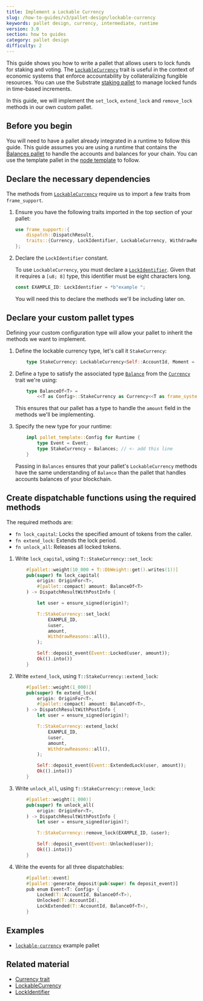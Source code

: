 ```yaml
---
title: Implement a Lockable Currency
slug: /how-to-guides/v3/pallet-design/lockable-currency
keywords: pallet design, currency, intermediate, runtime
version: 3.0 
section: how to guides
category: pallet design
difficulty: 2
---
```


This guide shows you how to write a pallet that allows users to lock funds for staking and voting.
The [`LockableCurrency`](/rustdocs/latest/frame_support/traits/trait.LockableCurrency.html) trait is useful in the context of economic systems that enforce accountability by collateralizing fungible resources. 
You can use the Substrate [staking pallet](/rustdocs/latest/pallet_staking/index.html) to manage locked funds in time-based increments. 

In this guide, we will implement the `set_lock`, `extend_lock` and `remove_lock` methods in our own custom pallet.

## Before you begin

You will need to have a pallet already integrated in a runtime to follow this guide.
This guide assumes you are using a runtime that contains the [Balances pallet](https://github.com/paritytech/substrate/tree/master/frame/balances) to handle the accounts and balances for your chain.
You can use the template pallet in the [node template](https://github.com/substrate-developer-hub/substrate-node-template) to follow.

## Declare the necessary dependencies

The methods from [`LockableCurrency`](/rustdocs/latest/frame_support/traits/trait.LockableCurrency.html) require us to import a few traits from `frame_support`.

1. Ensure you have the following traits imported in the top section of your pallet:

	```rust
	use frame_support::{
		dispatch::DispatchResult,
		traits::{Currency, LockIdentifier, LockableCurrency, WithdrawReasons},
	};
	```

1. Declare the `LockIdentifier` constant.

	To use `LockableCurrency`, you must declare a [`LockIdentifier`][lockidentifier-rustdocs]. 
	Given that it requires a `[u8; 8]` type, this identifier must be eight characters long. 

	```rust
	const EXAMPLE_ID: LockIdentifier = *b"example ";
	```

	You will need this to declare the methods we'll be including later on.

## Declare your custom pallet types 

Defining your custom configuration type will allow your pallet to inherit the methods we want to implement.

1. Define the lockable currency type, let's call it `StakeCurrency`:

	```rust
		type StakeCurrency: LockableCurrency<Self::AccountId, Moment = Self::BlockNumber>;
	```
	
1. Define a type to satisfy the associated type [`Balance`](/rustdocs/latest/frame_support/traits/tokens/currency/trait.Currency.html#associatedtype.Balance) from the [`Currency`](/rustdocs/latest/frame_support/traits/tokens/currency/trait.Currency.html#) trait we're using: 

	```rust
		type BalanceOf<T> =
			<<T as Config>::StakeCurrency as Currency<<T as frame_system::Config>::AccountId>>::Balance;
	```

	This ensures that our pallet has a type to handle the `amount` field in the methods we'll be implementing.

1. Specify the new type for your runtime:

	```rust
		impl pallet_template::Config for Runtime {
			type Event = Event;
			type StakeCurrency = Balances; // <- add this line
		}
	```
	Passing in `Balances` ensures that your pallet's `LockableCurrency` methods have the same understanding of `Balance` than the pallet that handles accounts balances of your blockchain.

## Create dispatchable functions using the required methods

The required methods are:
- `fn lock_capital`: Locks the specified amount of tokens from the caller.
- `fn extend_lock`: Extends the lock period.
- `fn unlock_all`: Releases all locked tokens.

1. Write `lock_capital`, using `T::StakeCurrency::set_lock`:

	```rust
		#[pallet::weight(10_000 + T::DbWeight::get().writes(1))]
		pub(super) fn lock_capital(
			origin: OriginFor<T>,
			#[pallet::compact] amount: BalanceOf<T>
		) -> DispatchResultWithPostInfo {

			let user = ensure_signed(origin)?;

			T::StakeCurrency::set_lock(
				EXAMPLE_ID,
				&user,
				amount,
				WithdrawReasons::all(),
			);

			Self::deposit_event(Event::Locked(user, amount));
			Ok(().into())
		}
	```

1. Write `extend_lock`, using `T::StakeCurrency::extend_lock`:

	```rust
		#[pallet::weight(1_000)]
		pub(super) fn extend_lock(
			origin: OriginFor<T>,
			#[pallet::compact] amount: BalanceOf<T>,
		) -> DispatchResultWithPostInfo {
			let user = ensure_signed(origin)?;

			T::StakeCurrency::extend_lock(
				EXAMPLE_ID,
				&user,
				amount,
				WithdrawReasons::all(),
			);

			Self::deposit_event(Event::ExtendedLock(user, amount));
			Ok(().into())
		}
	```

1. Write `unlock_all`, using `T::StakeCurrency::remove_lock`:

	```rust
		#[pallet::weight(1_000)]
		pub(super) fn unlock_all(
			origin: OriginFor<T>,
		) -> DispatchResultWithPostInfo {
			let user = ensure_signed(origin)?;

			T::StakeCurrency::remove_lock(EXAMPLE_ID, &user);

			Self::deposit_event(Event::Unlocked(user));
			Ok(().into())
		}
	```

1. Write the events for all three dispatchables:

	```rust
		#[pallet::event]
		#[pallet::generate_deposit(pub(super) fn deposit_event)]
		pub enum Event<T: Config> {
			Locked(T::AccountId, BalanceOf<T>),
			Unlocked(T::AccountId),
			LockExtended(T::AccountId, BalanceOf<T>),
		}
	```

## Examples

- [`lockable-currency`](https://github.com/substrate-developer-hub/substrate-how-to-guides/blob/main/example-code/template-node/pallets/lockable-currency/src/lib.rs) example pallet

## Related material

- [Currency trait](/rustdocs/latest/frame_support/traits/trait.Currency.html)
- [LockableCurrency][lockable-rustdocs]
- [LockIdentifier][lockidentifier-rustdocs]

[lockable-rustdocs]: /rustdocs/latest/frame_support/traits/trait.LockableCurrency.html
[lockidentifier-rustdocs]: /rustdocs/latest/frame_support/traits/type.LockIdentifier.html
